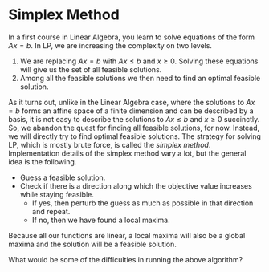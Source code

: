 # Simplex Method

In a first course in Linear Algebra, you learn to solve equations of the form $A x = b$. In LP, we are increasing the complexity on two levels.

1. We are replacing $Ax = b$ with $Ax \leq b$ and $x \ge 0$. Solving these equations will give us the set of all feasible solutions. 
2. Among all the feasible solutions we then need to find an optimal feasible solution.

As it turns out, unlike in the Linear Algebra case, where the solutions to $Ax = b$ forms an affine space of a finite dimension and can be described by a basis, it is not easy to describe the solutions to $Ax \leq b$ and $x \ge 0$ succinctly. So, we abandon the quest for finding all feasible solutions, for now. Instead, we will directly try to find optimal feasible solutions. The strategy for solving LP, which is mostly brute force, is called the *simplex method*. Implementation details of the simplex method vary a lot, but the general idea is the following.

- Guess a feasible solution.
- Check if there is a direction along which the objective value increases while staying feasible.
    - If yes, then perturb the guess as much as possible in that direction and repeat.
    - If no, then we have found a local maxima.


Because all our functions are linear, a local maxima will also be a global maxima and the solution will be a feasible solution.

::: {.exercise}
What would be some of the difficulties in running the above algorithm?
:::